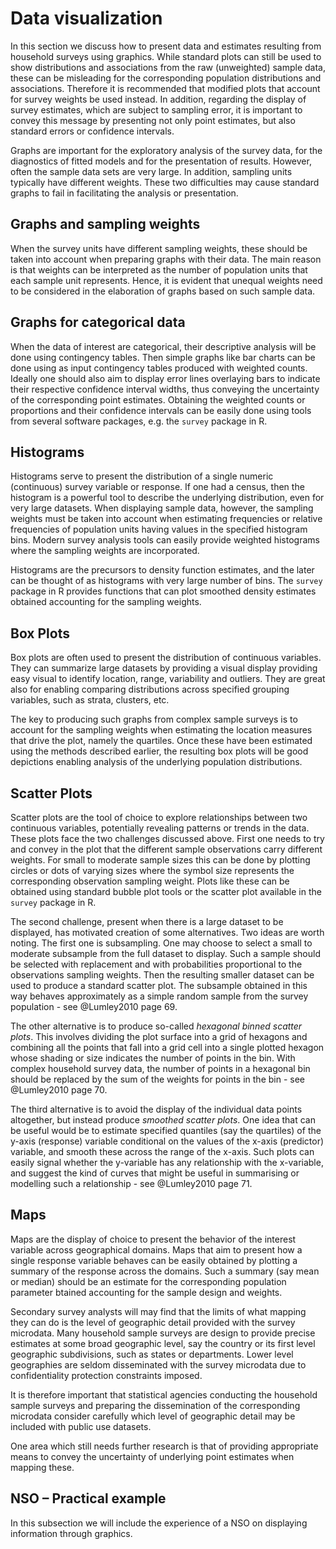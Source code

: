 # Data visualization

In this section we discuss how to present data and estimates resulting from household surveys using graphics. While standard plots can still be used to show distributions and associations from the raw (unweighted) sample data, these can be misleading for the corresponding population distributions and associations. Therefore it is recommended that modified plots that account for survey weights be used instead. In addition, regarding the display of survey estimates, which are subject to sampling error, it is important to convey this message by presenting not only point estimates, but also standard errors or confidence intervals. 

Graphs are important for the exploratory analysis of the survey data, for the diagnostics of fitted models and for the presentation of results. However, often the sample data sets are very large. In addition, sampling units typically have different weights. These two difficulties may cause standard graphs to fail in facilitating the analysis or presentation.

## Graphs and sampling weights

When the survey units have different sampling weights, these should be taken into account when preparing graphs with their data. The main reason is that weights can be interpreted as the number of population units that each sample unit represents. Hence, it is evident that unequal weights need to be considered in the elaboration of graphs based on such sample data.

## Graphs for categorical data

When the data of interest are categorical, their descriptive analysis will be done using contingency tables. Then simple graphs like bar charts can be done using as input contingency tables produced with weighted counts. Ideally one should also aim to display error lines overlaying bars to indicate their respective confidence interval widths, thus conveying the uncertainty of the corresponding point estimates. Obtaining the weighted counts or proportions and their confidence intervals can be easily done using tools from several software packages, e.g. the `survey` package in R.

## Histograms

Histograms serve to present the distribution of a single numeric (continuous) survey variable or response. If one had a census, then the histogram is a powerful tool to describe the underlying distribution, even for very large datasets. When displaying sample data, however, the sampling weights must be taken into account when estimating frequencies or relative frequencies of population units having values in the specified histogram bins. Modern survey analysis tools can easily provide weighted histograms where the sampling weights are incorporated.

Histograms are the precursors to density function estimates, and the later can be thought of as histograms with very large number of bins. The `survey` package in R provides functions that can plot smoothed density estimates obtained accounting for the sampling weights.

## Box Plots

Box plots are often used to present the distribution of continuous variables. They can summarize large datasets by providing a visual display providing easy visual to identify location, range, variability and outliers. They are great also for enabling comparing distributions across specified grouping variables, such as strata, clusters, etc. 

The key to producing such graphs from complex sample surveys is to account for the sampling weights when estimating the location measures that drive the plot, namely the quartiles. Once these have been estimated using the methods described earlier, the resulting box plots will be good depictions enabling analysis of the underlying population distributions.

## Scatter Plots

Scatter plots are the tool of choice to explore relationships between two continuous variables, potentially revealing patterns or trends in the data. These plots face the two challenges discussed above. First one needs to try and convey in the plot that the different sample observations carry different weights. For small to moderate sample sizes this can be done by plotting circles or dots of varying sizes where the symbol size represents the corresponding observation sampling weight. Plots like these can be obtained using standard bubble plot tools or the scatter plot available in the `survey` package in R.

The second challenge, present when there is a large dataset to be displayed, has motivated creation of some alternatives. Two ideas are worth noting. The first one is subsampling. One may choose to select a small to moderate subsample from the full dataset to display. Such a sample should be selected with replacement and with probabilities proportional to the observations sampling weights. Then the resulting smaller dataset can be used to produce a standard scatter plot. The subsample obtained in this way behaves approximately as a simple random sample from the survey population - see @Lumley2010 page 69.

The other alternative is to produce so-called *hexagonal binned scatter plots*. This involves dividing the plot surface into a grid of hexagons and combining all the points that fall into a grid cell into a single plotted hexagon whose shading or size indicates the number of points in the bin. With complex household survey data, the number of points in a hexagonal bin should be replaced by the sum of the weights for points in the bin - see @Lumley2010 page 70.

The third alternative is to avoid the display of the individual data points altogether, but instead produce *smoothed scatter plots*. One idea that can be useful would be to estimate specified quantiles (say the quartiles) of the y-axis (response) variable conditional on the values of the x-axis (predictor) variable, and smooth these across the range of the x-axis. Such plots can easily signal whether the y-variable has any relationship with the x-variable, and suggest the kind of curves that might be useful in summarising or modelling such a relationship - see @Lumley2010 page 71.

## Maps

Maps are the display of choice to present the behavior of the interest variable across geographical domains. Maps that aim to present how a single response variable behaves can be easily obtained by plotting a summary of the response across the domains. Such a summary (say mean or median) should be an estimate for the corresponding population parameter btained accounting for the sample design and weights. 

Secondary survey analysts will may find that the limits of what mapping they can do is the level of geographic detail provided with the survey microdata. Many household sample surveys are design to provide precise estimates at some broad geographic level, say the country or its first level geographic subdivisions, such as states or departments. Lower level geographies are seldom disseminated with the survey microdata due to confidentiality protection constraints imposed.

It is therefore important that statistical agencies conducting the household sample surveys and preparing the dissemination of the corresponding microdata consider carefully which level of geographic detail may be included with public use datasets.

One area which still needs further research is that of providing appropriate means to convey the uncertainty of underlying point estimates when mapping these. 

## NSO – Practical example

In this subsection we will include the experience of a NSO on displaying information through graphics. 
